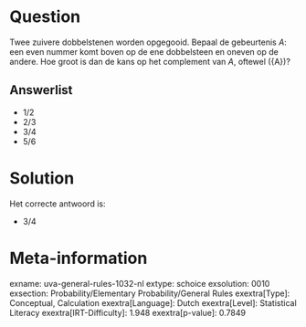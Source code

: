 Question
========

Twee zuivere dobbelstenen worden opgegooid. Bepaal de gebeurtenis *A*:
een even nummer komt boven op de ene dobbelsteen en oneven op de andere.
Hoe groot is dan de kans op het complement van *A*, oftewel
\(\bar{A}\)?


Answerlist
----------

* 1/2
* 2/3
* 3/4
* 5/6

Solution
========

Het correcte antwoord is: 

* 3/4

Meta-information
================
exname: uva-general-rules-1032-nl
extype: schoice
exsolution: 0010
exsection: Probability/Elementary Probability/General Rules
exextra[Type]: Conceptual, Calculation
exextra[Language]: Dutch
exextra[Level]: Statistical Literacy
exextra[IRT-Difficulty]: 1.948
exextra[p-value]: 0.7849
